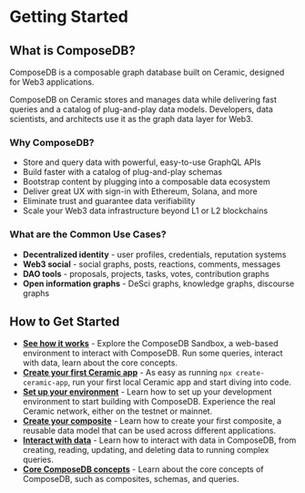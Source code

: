# Getting Started

## What is ComposeDB?

ComposeDB is a composable graph database built on Ceramic, designed for Web3 applications.

ComposeDB on Ceramic stores and manages data while delivering fast queries and a catalog of plug-and-play data models. Developers, data scientists, and architects use it as the graph data layer for Web3.

### Why ComposeDB?

- Store and query data with powerful, easy-to-use GraphQL APIs
- Build faster with a catalog of plug-and-play schemas
- Bootstrap content by plugging into a composable data ecosystem
- Deliver great UX with sign-in with Ethereum, Solana, and more
- Eliminate trust and guarantee data verifiability
- Scale your Web3 data infrastructure beyond L1 or L2 blockchains

### What are the Common Use Cases?

- **Decentralized identity** - user profiles, credentials, reputation systems
- **Web3 social** - social graphs, posts, reactions, comments, messages
- **DAO tools** - proposals, projects, tasks, votes, contribution graphs
- **Open information graphs** - DeSci graphs, knowledge graphs, discourse graphs

## How to Get Started

- [**See how it works**](./sandbox) - Explore the ComposeDB Sandbox, a web-based environment to interact with ComposeDB. Run some queries, interact with data, learn about the core concepts.
- [**Create your first Ceramic app**](./create-ceramic-app) - As easy as running `npx create-ceramic-app`, run your first local Ceramic app and start diving into code.
- [**Set up your environment**](./set-up-your-environment) - Learn how to set up your development environment to start building with ComposeDB. Experience the real Ceramic network, either on the testnet or mainnet.
- [**Create your composite**](./create-your-composite) - Learn how to create your first composite, a reusable data model that can be used across different applications.
- [**Interact with data**](./interact-with-data) - Learn how to interact with data in ComposeDB, from creating, reading, updating, and deleting data to running complex queries.
- [**Core ComposeDB concepts**](./core-concepts) - Learn about the core concepts of ComposeDB, such as composites, schemas, and queries.

